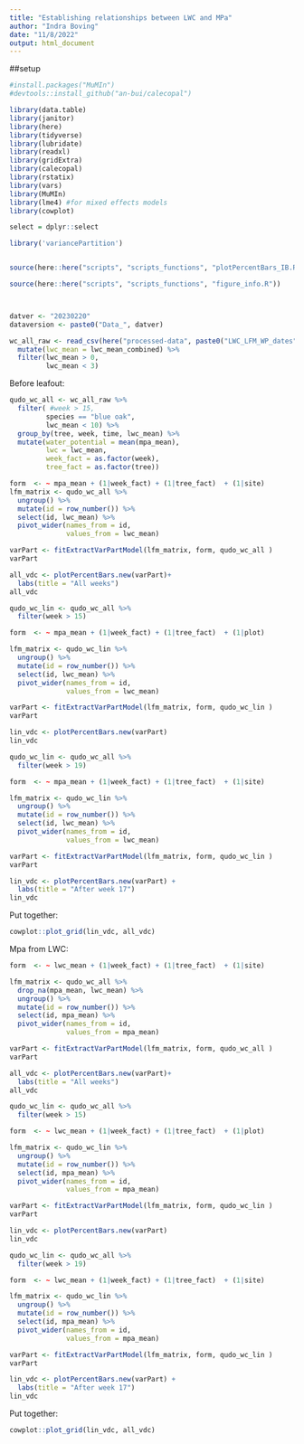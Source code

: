 ```yaml
---
title: "Establishing relationships between LWC and MPa"
author: "Indra Boving"
date: "11/8/2022"
output: html_document
---
```


##setup
```r
#install.packages("MuMIn")
#devtools::install_github("an-bui/calecopal")

library(data.table)
library(janitor)
library(here)
library(tidyverse)
library(lubridate)
library(readxl)
library(gridExtra)
library(calecopal)
library(rstatix)
library(vars)
library(MuMIn)
library(lme4) #for mixed effects models
library(cowplot)

select = dplyr::select

library('variancePartition')


source(here::here("scripts", "scripts_functions", "plotPercentBars_IB.R"))

source(here::here("scripts", "scripts_functions", "figure_info.R"))



datver <- "20230220"
dataversion <- paste0("Data_", datver)
```


```r
wc_all_raw <- read_csv(here("processed-data", paste0("LWC_LFM_WP_dates",datver,".csv"))) %>% 
  mutate(lwc_mean = lwc_mean_combined) %>% 
  filter(lwc_mean > 0, 
         lwc_mean < 3)
```

Before leafout: 

```r
qudo_wc_all <- wc_all_raw %>% 
  filter( #week > 15, 
         species == "blue oak", 
         lwc_mean < 10) %>% 
  group_by(tree, week, time, lwc_mean) %>% 
  mutate(water_potential = mean(mpa_mean), 
         lwc = lwc_mean, 
         week_fact = as.factor(week), 
         tree_fact = as.factor(tree))
```

```r
form  <- ~ mpa_mean + (1|week_fact) + (1|tree_fact)  + (1|site)
lfm_matrix <- qudo_wc_all %>% 
  ungroup() %>% 
  mutate(id = row_number()) %>% 
  select(id, lwc_mean) %>% 
  pivot_wider(names_from = id, 
              values_from = lwc_mean) 

varPart <- fitExtractVarPartModel(lfm_matrix, form, qudo_wc_all )
varPart

all_vdc <- plotPercentBars.new(varPart)+
  labs(title = "All weeks")
all_vdc
```
```r
qudo_wc_lin <- qudo_wc_all %>% 
  filter(week > 15)

form  <- ~ mpa_mean + (1|week_fact) + (1|tree_fact)  + (1|plot)

lfm_matrix <- qudo_wc_lin %>% 
  ungroup() %>% 
  mutate(id = row_number()) %>% 
  select(id, lwc_mean) %>% 
  pivot_wider(names_from = id, 
              values_from = lwc_mean) 

varPart <- fitExtractVarPartModel(lfm_matrix, form, qudo_wc_lin )
varPart

lin_vdc <- plotPercentBars.new(varPart)
lin_vdc
```

```r
qudo_wc_lin <- qudo_wc_all %>% 
  filter(week > 19)

form  <- ~ mpa_mean + (1|week_fact) + (1|tree_fact)  + (1|site)

lfm_matrix <- qudo_wc_lin %>% 
  ungroup() %>% 
  mutate(id = row_number()) %>% 
  select(id, lwc_mean) %>% 
  pivot_wider(names_from = id, 
              values_from = lwc_mean) 

varPart <- fitExtractVarPartModel(lfm_matrix, form, qudo_wc_lin )
varPart

lin_vdc <- plotPercentBars.new(varPart) +
  labs(title = "After week 17")
lin_vdc
```

Put together: 
```r
cowplot::plot_grid(lin_vdc, all_vdc)
```

Mpa from LWC: 

```r
form  <- ~ lwc_mean + (1|week_fact) + (1|tree_fact)  + (1|site)

lfm_matrix <- qudo_wc_all %>% 
  drop_na(mpa_mean, lwc_mean) %>% 
  ungroup() %>% 
  mutate(id = row_number()) %>% 
  select(id, mpa_mean) %>% 
  pivot_wider(names_from = id, 
              values_from = mpa_mean) 

varPart <- fitExtractVarPartModel(lfm_matrix, form, qudo_wc_all )
varPart

all_vdc <- plotPercentBars.new(varPart)+
  labs(title = "All weeks")
all_vdc
```
```r
qudo_wc_lin <- qudo_wc_all %>% 
  filter(week > 15)

form  <- ~ lwc_mean + (1|week_fact) + (1|tree_fact)  + (1|plot)

lfm_matrix <- qudo_wc_lin %>% 
  ungroup() %>% 
  mutate(id = row_number()) %>% 
  select(id, mpa_mean) %>% 
  pivot_wider(names_from = id, 
              values_from = mpa_mean) 

varPart <- fitExtractVarPartModel(lfm_matrix, form, qudo_wc_lin )
varPart

lin_vdc <- plotPercentBars.new(varPart)
lin_vdc
```

```r
qudo_wc_lin <- qudo_wc_all %>% 
  filter(week > 19)

form  <- ~ lwc_mean + (1|week_fact) + (1|tree_fact)  + (1|site)

lfm_matrix <- qudo_wc_lin %>% 
  ungroup() %>% 
  mutate(id = row_number()) %>% 
  select(id, mpa_mean) %>% 
  pivot_wider(names_from = id, 
              values_from = mpa_mean) 

varPart <- fitExtractVarPartModel(lfm_matrix, form, qudo_wc_lin )
varPart

lin_vdc <- plotPercentBars.new(varPart) +
  labs(title = "After week 17")
lin_vdc
```

Put together: 
```r
cowplot::plot_grid(lin_vdc, all_vdc)
```
